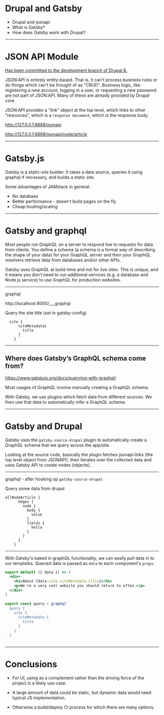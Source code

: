 
# Drupal and Gatsby
- Drupal and jsonapi
- What is Gatsby?
- How does Gatsby work with Drupal?

---
# JSON API Module

[Has been committed to the development branch of Drupal 8.](https://www.drupal.org/blog/jsonapi-lands-in-drupal-core)


JSON:API is entirely entity-based. That is, it can't process business rules or do things which can't be thought of as "CRUD". Business logic, like registering a new account, logging in a user, or requesting a new password are not part of JSON:API. Many of these are already provided by Drupal core.

JSON:API provides a "link" object at the top level, which links to other "resources", which is a `response document`, which is the response body.

http://127.0.0.1:8888/jsonapi

http://127.0.0.1:8888/jsonapi/node/article

---
# Gatsby.js

Gatsby is a static-site builder. It takes a data source, queries it using graphql if necessary, and builds a static site.

Some advantages of JAMstack in general:
- No database
- Better performance - doesn't build pages on the fly
- Cheap hosting/scaling

---

# Gatsby and graphql

Most people run GraphQL on a server to respond live to requests for data from clients. You define a schema (a schema is a formal way of describing the shape of your data) for your GraphQL server and then your GraphQL resolvers retrieve data from databases and/or other APIs.

Gatsby uses GraphQL at build-time and not for live sites. This is unique, and it means you don’t need to run additional services (e.g. a database and Node.js service) to use GraphQL for production websites.

---
graphql

http://localhost:8000/___graphql

Query the site title (set in gatsby-config)
```$xslt
  site {
      siteMetadata{
        title
      }
    }
```
---
## Where does Gatsby’s GraphQL schema come from?
https://www.gatsbyjs.org/docs/querying-with-graphql/

Most usages of GraphQL involve manually creating a GraphQL schema.

With Gatsby, we use plugins which fetch data from different sources. We then use that data to automatically infer a GraphQL schema.

---

# Gatsby and Drupal

Gatsby uses the `gatsby-source-drupal` plugin to automatically create a GraphQL schema that we query across the app/site.

Looking at the source code, basically the plugin fetches jsonapi.links (the top level object from JSONAPI), then iterates over the collected data and uses Gatsby API to create nodes (objects).

---

graphql - after hooking up `gatsby-source-drupal`

Query some data from drupal
```$xslt
allNodeArticle {
      edges {
        node {
          body {
            value
          }
          fields {
            hello
          }
        }
      }
    }
```
---

With Gatsby's baked in graphQL functionality, we can easily pull data in to our templates. Queried data is passed as `data` to each component's `props`.

```jsx
export default ({ data }) => (
  <div>
    <h1>About {data.site.siteMetadata.title}</h1>
    <p>We're a very cool website you should return to often.</p>
  </div>
)

export const query = graphql`
  query {
    site {
      siteMetadata {
        title
      }
    }
  }
` 
```
---
# Conclusions

- For UI, using as a complement rather than the driving force of the project is a likely use case.

- A large amount of data could be static, but dynamic data would need typical JS implementation.

- Otherwise a build/deploy CI process for which there are many options.
